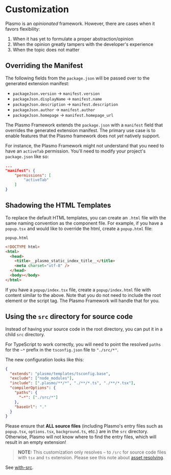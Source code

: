 # Customization

Plasmo is an _opinionated_ framework. However, there are cases when it favors flexibility:

1. When it has yet to formulate a proper abstraction/opinion
2. When the opinion greatly tampers with the developer's experience
3. When the topic does not matter

## Overriding the Manifest

The following fields from the `package.json` will be passed over to the generated extension manifest:

- `packageJson.version` -> `manifest.version`
- `packageJson.displayName` -> `manifest.name`
- `packageJson.description` -> `manifest.description`
- `packageJson.author` -> `manifest.author`
- `packageJson.homepage` -> `manifest.homepage_url`

The Plasmo Framework extends the `package.json` with a `manifest` field that overrides the generated extension manifest. The primary use case is to enable features that the Plasmo framework does not _yet_ natively support.

For instance, the Plasmo Framework might not understand that you need to have an `activeTab` permission. You'll need to modify your project's `package.json` like so:

```json
...
"manifest": {
    "permissions": [
        "activeTab"
    ]
}
```

## Shadowing the HTML Templates

To replace the default HTML templates, you can create an `.html` file with the same naming convention as the component file. For example, if you have a `popup.tsx` and would like to override the html, create a `popup.html` file:

`popup.html`

```html
<!DOCTYPE html>
<html>
  <head>
    <title>__plasmo_static_index_title__</title>
    <meta charset="utf-8" />
  </head>
  <body></body>
</html>
```

If you have a `popup/index.tsx` file, create a `popup/index.html` file with content similar to the above. Note that you do not need to include the root element or the script tag. The Plasmo Framework will handle that for you.

## Using the `src` directory for source code

Instead of having your source code in the root directory, you can put it in a child `src` directory.

For TypeScript to work correctly, you will need to point the resolved `paths` for the `~*` prefix in the `tsconfig.json` file to `"./src/*"`.

The new configuration looks like this:

```json
{
  "extends": "plasmo/templates/tsconfig.base",
  "exclude": ["node_modules"],
  "include": [".plasmo/**/*", "./**/*.ts", "./**/*.tsx"],
  "compilerOptions": {
    "paths": {
      "~*": ["./src/*"]
    },
    "baseUrl": "."
  }
}
```

Please ensure that **ALL source files** (including Plasmo's entry files such as `popup.tsx`, `options.tsx`, `background.ts`, etc.) are in the `src` directory. Otherwise, Plasmo will not know where to find the entry files, which will result in an empty extension!

> **NOTE:** This customization only resolves `~` to `/src` for source code files with `tsx` and `ts` extension. Please see this note about [asset resolving](/workflows/faq#tilde-import-resolution).

See [with-src](https://github.com/PlasmoHQ/examples/tree/main/with-src).
